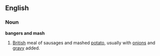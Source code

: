 ==English==
===Noun===
'''bangers and mash''' 
# [[British]] meal of sausages and mashed [[potato]], usually with [[onions]] and [[gravy]] added.